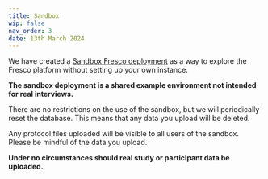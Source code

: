 ```yaml
---
title: Sandbox
wip: false
nav_order: 3
date: 13th March 2024
---
```


We have created a [Sandbox Fresco deployment](https://fresco-sandbox.networkcanvas.com/) as a way to explore the Fresco platform without setting up your own instance.

**The sandbox deployment is a shared example environment not intended for real interviews.**

There are no restrictions on the use of the sandbox, but we will periodically reset the database. This means that any data you upload will be deleted.

<TipBox danger>

Any protocol files uploaded will be visible to all users of the sandbox. Please be mindful of the data you upload. 

**Under no circumstances should real study or participant data be uploaded.**

</TipBox>